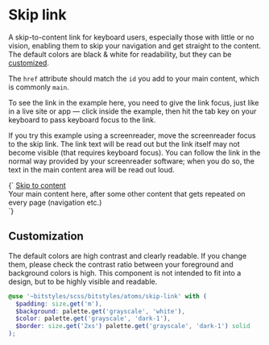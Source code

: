 
<Meta title="Atoms/Skip link" />

# Skip link

A skip-to-content link for keyboard users, especially those with little or no vision, enabling them to skip your navigation and get straight to the content. The default colors are black & white for readability, but they can be [customized](#customization).

The `href` attribute should match the `id` you add to your main content, which is commonly `main`.

To see the link in the example here, you need to give the link focus, just like in a live site or app — click inside the example, then hit the tab key on your keyboard to pass keyboard focus to the link.

If you try this example using a screenreader, move the screenreader focus to the skip link. The link text will be read out but the link itself may not become visible (that requires keyboard focus). You can follow the link in the normal way provided by your screenreader software; when you do so, the text in the main content area will be read out loud.

<Canvas>
  <Story inline={false} name="a-skip-link">
    {`
      <a href="#main" class="a-skip-link">Skip to content</a>
      <div id="main">Your main content here, after some other content that gets repeated on every page (navigation etc.)</div>
    `}
  </Story>
</Canvas>

## Customization

The default colors are high contrast and clearly readable. If you change them, please check the contrast ratio between your foreground and background colors is high. This component is not intended to fit into a design, but to be highly visible and readable.

```scss
@use '~bitstyles/scss/bitstyles/atoms/skip-link' with (
  $padding: size.get('m'),
  $background: palette.get('grayscale', 'white'),
  $color: palette.get('grayscale', 'dark-1'),
  $border: size.get('2xs') palette.get('grayscale', 'dark-1') solid
);
```
